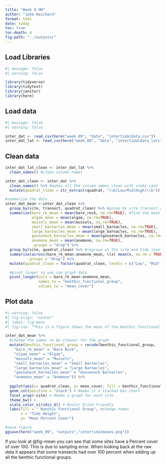 ```yaml
---
title: "Week 9 HW"
author: "Jake Reichard"
format: html
date: today
toc: true
toc-depth: 4
fig-path: "../outputs/"
---
```


## Load Libraries
```r
#| message: false
#| warning: false

library(tidyverse)
library(tidytext)
library(janitor)
library(here)

```

## Load data
```r
#| message: false
#| warning: false

inter_dat <- read_csv(here("week_09", "data", "intertidaldata.csv"))
inter_dat_lat <- read_csv(here("week_09", "data", "intertidaldata_latitude.csv"))

```

## Clean data
```r

inter_dat_lat_clean <- inter_dat_lat %>% 
  clean_names() #clean column names

inter_dat_clean <- inter_dat %>% 
  clean_names() %>% #makes all the column names clean with snake case
  mutate(quadrat_clean = str_extract(quadrat, "\\b(Low|Mid|High)\\b")) #extracts a clean low mid high

#summarize the data
inter_dat_mean <-inter_dat_clean %>% 
  group_by(site, transect, quadrat_clean) %>% #group by site transect and tide  level
  summarise(bare_rk_mean = mean(bare_rock, na.rm=TRUE), #find the mean of everything
            algae_mean = mean(algae, na.rm=TRUE),
            mussels_mean = mean(mussels, na.rm=TRUE),
            small_barnacles_mean = mean(small_barnacles, na.rm=TRUE),
            large_barnacles_mean = mean(large_barnacles, na.rm=TRUE),
            gooseneck_barnacles_mean = mean(gooseneck_barnacles, na.rm=TRUE),
            anemone_mean = mean(anemone, na.rm=TRUE),
            .groups = "drop") %>%
  group_by(site, quadrat_clean) %>% #regroup at the site and tide level
  summarise(across(bare_rk_mean:anemone_mean, \(x) mean(x, na.rm = TRUE)), #find the mean at site level
          .groups = "drop") %>% 
  mutate(quadrat_clean = factor(quadrat_clean, levels = c("Low", "Mid", "High"))) %>% #make tide a factor for ploting

  #pivot longer so you can graph data
  pivot_longer(cols = bare_rk_mean:anemone_mean,
               names_to = "benthic_functional_group",
               values_to = "mean_cover")
```

## Plot data
```r
#| warning: false
#| fig-align: "center"
#| label: fig-mean
#| fig-cap: "This is a figure shows the mean of the benthic functional group found at each survey locations."

inter_dat_mean %>%
  #change the names to be cleaner for the graph
  mutate(benthic_functional_group = recode(benthic_functional_group,
    "bare_rk_mean" = "Bare Rock",
    "algae_mean" = "Algae",
    "mussels_mean" = "Mussels",
    "small_barnacles_mean" = "Small Barnacles",
    "large_barnacles_mean" = "Large Barnacles",
    "gooseneck_barnacles_mean" = "Gooseneck Barnacles",
    "anemone_mean" = "Anemone")) %>% 
  
  ggplot(aes(x= quadrat_clean, y= mean_cover, fill = benthic_functional_group))+
  geom_col(position = "stack") + #make it a stacked bar chart
  facet_wrap(~site) + #make a graph for each site
  theme_bw() +
  scale_color_viridis_d() + #color blind friendly
  labs(fill = " Benthic Functional Group", #change names
       x = "Tide Height",
       y= "Mean Percent Cover")

#save figure
ggsave(here("week_09", "outputs","intertidalmeans.png"))

```

If you look at @fig-mean you can see that some sites have a Percent cover of over 100. This is due to sampling error. When looking back at the raw data it appears that some transects had over 100 percent when adding up all the benthic functional groups.